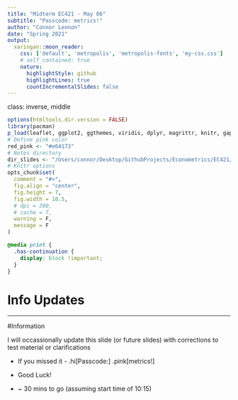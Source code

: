 ```yaml
---
title: "Midterm EC421 - May 06"
subtitle: "Passcode: metrics!"
author: "Connor Lennon"
date: "Spring 2021"
output:
  xaringan::moon_reader:
    css: ['default', 'metropolis', 'metropolis-fonts', 'my-css.css']
    # self_contained: true
    nature:
      highlightStyle: github
      highlightLines: true
      countIncrementalSlides: false
---
```

class: inverse, middle

```r
options(htmltools.dir.version = FALSE)
library(pacman)
p_load(leaflet, ggplot2, ggthemes, viridis, dplyr, magrittr, knitr, gapminder, av, gganimate())
# Define pink color
red_pink <- "#e64173"
# Notes directory
dir_slides <- "/Users/connor/Desktop/GithubProjects/Econometrics/EC421/Spring2021/LectureNotes/01-intro/"
# Knitr options
opts_chunk$set(
  comment = "#>",
  fig.align = "center",
  fig.height = 7,
  fig.width = 10.5,
  # dpi = 300,
  # cache = T,
  warning = F,
  message = F
)
```

```css
@media print {
  .has-continuation {
    display: block !important;
  }
}
```


# Info Updates

---
#Information

I will occassionally update this slide (or future slides) with corrections to test material or clarifications

- If you missed it - .hi[Passcode:] .pink[metrics!]

- Good Luck!

- ~ 30 mins to go (assuming start time of 10:15)
